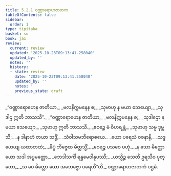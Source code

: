 ```yaml
---
title: 5.2.1 ဝဏ္ဏာရောဟဇာတက
tableOfContents: false
sidebar:
  order: 1
type: tipitaka
basket: su
book: ja1
review:
  current: review
  updated: '2025-10-23T09:13:41.258040'
  updated_by: ''
  notes: ''
  history:
  - state: review
    date: '2025-10-23T09:13:41.258040'
    updated_by: ''
    notes: ''
    previous_state: draft
---
```



<ReviewStatus review={frontmatter.review} showDetails={true} />

<HypothesisAnnotation frontmatter={frontmatter} />

<DynamicBreadcrumb />

<Division number="60" book="ja1" e="ch" v="22" p="127">

<Paragraph number="1217" type="verses" book="ja1">
_“ဝဏ္ဏာရောဟေန ဇာတိယာ,_  
_ဗလနိက္ကမနေန စ;_  
_သုဗာဟု န မယာ သေယျော,_  
_သုဒါဌ ဣတိ ဘာသသိ”._  

</Paragraph>

</Division>
<Division number="61" book="ja1" e="ch" v="22" p="127">

<Paragraph number="1218" type="verses" book="ja1">
_“ဝဏ္ဏာရောဟေန ဇာတိယာ,_  
_ဗလနိက္ကမနေန စ;_  
_သုဒါဌော န မယာ သေယျော,_  
_သုဗာဟု ဣတိ ဘာသသိ._  

</Paragraph>

</Division>
<Division number="62" book="ja1" e="ch" v="22" p="127">

<Paragraph number="1219" type="verses" book="ja1">
_ဧဝဉ္စေ မံ ဝိဟရန္တံ,_  
_သုဗာဟု သမ္မ ဒုဗ္ဘသိ;_  
_န ဒါနာဟံ တယာ သဒ္ဓိံ,_  
_သံဝါသမဘိရောစယေ._  

</Paragraph>

</Division>
<Division number="63" book="ja1" e="ch" v="22" p="127">

<Paragraph number="1220" type="verses" book="ja1">
_ယော ပရေသံ ဝစနာနိ,_  
_သဒ္ဒဟေယျ ယထာတထံ;_  
_ခိပ္ပံ ဘိဇ္ဇေထ မိတ္တသ္မိံ,_  
_ဝေရဉ္စ ပသဝေ ဗဟုံ._  

</Paragraph>

</Division>
<Division number="64" book="ja1" e="ch" v="22" p="128">

<Paragraph number="1221" type="verses" book="ja1">
_န သော မိတ္တော ယော သဒါ အပ္ပမတ္တော,_  
_ဘေဒါသင်္ကီ ရန္ဓမေဝါနုပဿီ;_  
_ယသ္မိဉ္စ သေတီ ဥရသီဝ ပုတ္တော,_  
_သ ဝေ မိတ္တော ယော အဘေဇ္ဇော ပရေဟီ”တိ._  


</Paragraph>
</Division>

<Paragraph number="1222" type="center" book="ja1">
ဝဏ္ဏာရောဟဇာတကံ ပဌမံ.
</Paragraph>